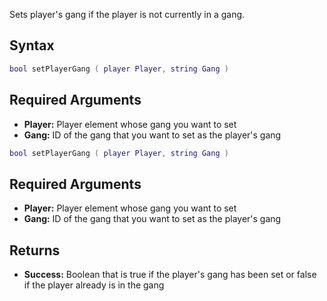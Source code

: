 {{Server client function}}
Sets player's gang if the player is not currently in a gang.

==Syntax==
<section name="Server" class="server" show="true">
<syntaxhighlight lang="lua">bool setPlayerGang ( player Player, string Gang )</syntaxhighlight>

==Required Arguments==
*'''Player:''' Player element whose gang you want to set
*'''Gang:''' ID of the gang that you want to set as the player's gang
</section>
<section name="Client" class="client" show="true">
<syntaxhighlight lang="lua">bool setPlayerGang ( player Player, string Gang )</syntaxhighlight>

==Required Arguments==
*'''Player:''' Player element whose gang you want to set
*'''Gang:''' ID of the gang that you want to set as the player's gang
</section>

==Returns==
*'''Success:''' Boolean that is true if the player's gang has been set or false if the player already is in the gang